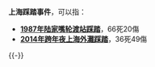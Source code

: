 '''上海踩踏事件'''，可以指：

*'''[[1987年陆家嘴轮渡站踩踏事故|1987年陆家嘴轮渡站踩踏]]'''，66死20傷
*'''[[2014年跨年夜上海外灘踩踏|2014年跨年夜上海外灘踩踏]]'''，36死49傷

{{-}}
{{中國踩踏事故}}
{{Disambiguation|cat=六字中国事件消歧义}}